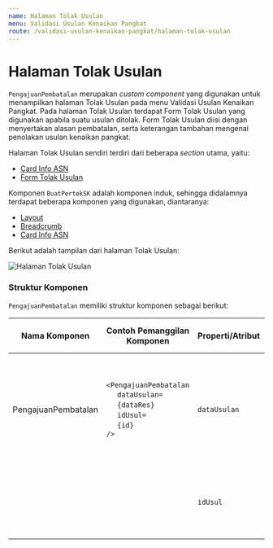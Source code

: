 ```yaml
---
name: Halaman Tolak Usulan
menu: Validasi Usulan Kenaikan Pangkat
route: /validasi-usulan-kenaikan-pangkat/halaman-tolak-usulan
---
```


# Halaman Tolak Usulan

`PengajuanPembatalan` merupakan _custom component_ yang digunakan untuk
menampilkan halaman Tolak Usulan pada menu Validasi Usulan Kenaikan Pangkat.
Pada halaman Tolak Usulan terdapat Form Tolak Usulan yang digunakan
apabila suatu usulan ditolak. Form Tolak Usulan diisi dengan menyertakan
alasan pembatalan, serta keterangan tambahan mengenai
penolakan usulan kenaikan pangkat.

Halaman Tolak Usulan sendiri terdiri dari beberapa _section_ utama, yaitu:

- [Card Info ASN](/validasi-usulan-kenaikan-pangkat/card-info-asn "Card Info ASN")
- [Form Tolak Usulan](/validasi-usulan-kenaikan-pangkat/form-tolak-usulan "Form Tolak Usulan")

Komponen `BuatPertekSK` adalah komponen induk, sehingga
didalamnya terdapat beberapa komponen yang digunakan, diantaranya:

- [Layout](/validasi-usulan-kenaikan-pangkat/layout "Layout")
- [Breadcrumb](/validasi-usulan-kenaikan-pangkat/breadcrumb "Breadcrumb")
- [Card Info ASN](/validasi-usulan-kenaikan-pangkat/card-info-asn "Card Info ASN")

Berikut adalah tampilan dari halaman Tolak Usulan:

![Halaman Tolak Usulan](../../src/img/validasi-usulan-kenaikan-pangkat/Halaman-Tolak-Usulan.png)

### Struktur Komponen

`PengajuanPembatalan` memiliki struktur komponen sebagai berikut:

| Nama Komponen       | Contoh Pemanggilan <br/> Komponen                                                                                                                                                                                            | Properti/Atribut | Tipe Data <br/> Atribut | Penjelasan                                                                                                     |
| ------------------- | ---------------------------------------------------------------------------------------------------------------------------------------------------------------------------------------------------------------------------- | ---------------- | ----------------------- | -------------------------------------------------------------------------------------------------------------- |
| PengajuanPembatalan | `<PengajuanPembatalan` <br/> &nbsp;&nbsp;&nbsp;&nbsp;&nbsp;`dataUsulan=` <br/> &nbsp;&nbsp;&nbsp;&nbsp;&nbsp;`{dataRes}` <br/> &nbsp;&nbsp;&nbsp;&nbsp;&nbsp;`idUsul=` <br/> &nbsp;&nbsp;&nbsp;&nbsp;&nbsp;`{id}` <br/> `/>` | `dataUsulan`     | `Object`                | Properti `dataUsulan` berisi informasi <br/> data diri ASN, jenis layanan, <br/> hingga dokumen-dokumen usulan |
|                     |                                                                                                                                                                                                                              | `idUsul`         | `String`                | Properti `idUsul` berisi <br/> nilai id dari usulan yang dikirim.                                              |
